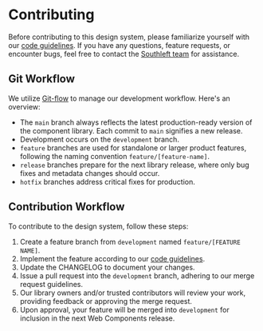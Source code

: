 
<Meta title="Documentation/Contributing" />

# Contributing

Before contributing to this design system, please familiarize yourself with our [code guidelines](./CODE_GUIDELINES.mdx). If you have any questions, feature requests, or encounter bugs, feel free to contact the [Southleft team](https://southleft.com) for assistance.

## Git Workflow

We utilize [Git-flow](https://nvie.com/posts/a-successful-git-branching-model/) to manage our development workflow. Here's an overview:

- The `main` branch always reflects the latest production-ready version of the component library. Each commit to `main` signifies a new release.
- Development occurs on the `development` branch.
- `feature` branches are used for standalone or larger product features, following the naming convention `feature/[feature-name]`.
- `release` branches prepare for the next library release, where only bug fixes and metadata changes should occur.
- `hotfix` branches address critical fixes for production.

## Contribution Workflow

To contribute to the design system, follow these steps:

1. Create a feature branch from `development` named `feature/[FEATURE NAME]`.
2. Implement the feature according to our [code guidelines](./CODE_GUIDELINES.mdx).
3. Update the CHANGELOG to document your changes.
4. Issue a pull request into the `development` branch, adhering to our merge request guidelines.
5. Our library owners and/or trusted contributors will review your work, providing feedback or approving the merge request.
6. Upon approval, your feature will be merged into `development` for inclusion in the next Web Components release.
